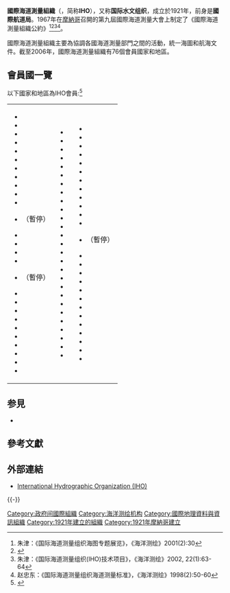 {{expand|time=2013-02-16T07:58:36+00:00 }}
{{NoteTA
|G1=Country
}}
{{Infobox Organization
|name         = 國際海道測量組織 <br /> Organisation hydrographique internationale <small>{{fr icon}}</small>
|image        = IHO logo.png
|size         = 100px
|map          = International Hydrographic Organization countries.PNG
|mcaption     = <div style="padding-left:1em; text-align:left; font-size:110%;">{{legend|#004080|會員國}} {{legend|#804000|暫停會員}} {{legend|#800000|批准，但等待程序}} {{legend|#008000|申請中會員}}</div>
|formation    = 1921年6月21日
|headquarters = International Hydrographic Bureau
|location     = {{MCO}}
|membership   = 85个
|language     = [[英语|英语]]、[[法语|法语]]
|leader_title = 董事会
|leader_name  = 主席：Robert Ward (澳大利亚)；董事（区域协调）：Mustafa Iptes (土耳其)；董事（技术）：Gilles Bessero (法国)
|website      = {{url|http://www.iho.int/}}
}}

'''國際海道測量組織'''（{{lang-en|International Hydrographic Organization}}，简称'''IHO'''），又称'''国际水文组织'''，成立於1921年，前身是'''國際航道局'''。1967年在[[摩納哥|摩納哥]]召開的第九屆國際海道測量大會上制定了《國際海道測量組織公約》<ref>朱津：《国际海道测量组织海图专题展览》，《海洋测绘》2001(2):30</ref><ref>{{Cite web |url = http://news.xinhuanet.com/zhengfu/20010808/770744.htm |title = 国际海道测量组织在京举办海图展 |author =  |date = 2001-08-08 |website = 新华网 |language =  |accessdate =  |quote =  |archive-date = 2017-02-25 |archive-url = https://web.archive.org/web/20170225052343/http://news.xinhuanet.com/zhengfu/20010808/770744.htm |dead-url = no }}</ref><ref>朱津：《国际海道测量组织(IHO)技术项目》，《海洋测绘》2002, 22(1):63-64</ref><ref>赵忠东：《国际海道测量组织海道测量标准》，《海洋测绘》1998(2):50-60</ref>。

國際海道測量組織主要為協調各國海道測量部門之間的活動，統一海圖和航海文件。截至2006年，國際海道測量組織有76個會員國家和地區。

== 會員國一覽 ==
以下國家和地區為IHO會員:<ref>{{cite web |url=http://www.iho.int/MEM_STATES/IHO_Member_States.htm |title=IHO MEMBER STATES |publisher=International Hydrographic Organization |accessdate=2007-09-21 |date=12 September 2007 |deadurl=yes |archiveurl=https://web.archive.org/web/20071211014132/http://www.iho.int/MEM_STATES/IHO_Member_States.htm |archivedate=2007-12-11 }}</ref>
 
{|
|-----
| valign="top" |
* {{flag|阿爾及利亞}}
* {{flag|阿根廷}}
* {{flag|澳大利亚}}
* {{flag|巴林}}
* {{flag|孟加拉國}}
* {{flag|比利時}}
* {{flag|巴西}}
* {{flag|加拿大}}
* {{flag|智利}}
* {{flag|中华人民共和国}}
* {{flag|哥倫比亞}}
* {{flag|剛果民主共和國}} （暫停）
* {{flag|克羅地亞}}
* {{flag|古巴}}
* {{flag|塞浦路斯}}
* {{flag|丹麥}}
* {{flag|多米尼加共和國}} （暫停）
* {{flag|厄瓜多爾}}
* {{flag|埃及}}
* {{flag|愛沙尼亞}}
* {{flag|斐濟}}
* {{flag|芬蘭}}
* {{flag|法國}}
* {{flag|德國}}
* {{flag|希臘}}
* {{flag|危地馬拉}}
* {{flag|冰島}}
| valign="top" |
* {{flag|印度}}
* {{flag|印尼}}
* {{flag|伊朗}}
* {{flag|愛爾蘭}}
* {{flag|意大利}}
* {{flag|牙買加}}
* {{flag|日本}}
* {{flag|朝鮮民主主義人民共和國}}
* {{flag|大韓民國}}
* {{flag|科威特}}
* {{flag|拉脫維亞}}
* {{flag|馬來西亞}}
* {{flag|毛里求斯}}
* {{flag|墨西哥}}
* {{flag|摩納哥}}
* {{flag|摩洛哥}}
* {{flag|莫桑比克}}
* {{flag|緬甸}}
* {{flag|荷蘭}}
* {{flag|新西蘭}}
* {{flag|尼日利亞}}
* {{flag|挪威}}
* {{flag|阿曼}}
* {{flag|巴基斯坦}}
* {{flag|巴布亞紐幾內亞}}
* {{flag|秘魯}}
* {{flag|菲律賓}}
| valign="top" | 
* {{flag|波蘭}}
* {{flag|葡萄牙}}
* {{flag|卡塔爾}}
* {{flag|羅馬尼亞}}
* {{flag|俄羅斯聯邦}}
* {{flag|沙特阿拉伯}}
* {{flag|塞爾維亞}}
* {{flag|新加坡}}
* {{flag|斯洛文尼亞}}
* {{flag|南非}}
* {{flag|西班牙}}
* {{flag|斯里蘭卡}}
* {{flag|蘇里南}} （暫停）
* {{flag|瑞典}}
* {{flag|敘利亞}}
* {{flag|泰國}}
* {{flag|湯加}}
* {{flag|特立尼達和多巴哥}}
* {{flag|突尼斯}}
* {{flag|土耳其}}
* {{flag|烏克蘭}}
* {{flag|阿拉伯聯合酋長國}}
* {{flag|英國}}
* {{flag|烏拉圭}}
* {{flag|美國}}
* {{flag|委內瑞拉}}
|}

== 参見 ==
* {{link-en|国际航标协会|International Association of Marine Aids to Navigation and Lighthouse Authorities}}

== 參考文獻 ==
{{Reflist|30em}}

== 外部連結 ==
* [https://web.archive.org/web/20061128034132/http://iho.shom.fr/ International Hydrographic Organization (IHO)]

{{-}}
{{Authority control}}

[[Category:政府间國際組織|Category:政府间國際組織]]
[[Category:海洋测绘机构|Category:海洋测绘机构]]
[[Category:國際地理資料與資訊組織|Category:國際地理資料與資訊組織]]
[[Category:1921年建立的組織|Category:1921年建立的組織]]
[[Category:1921年摩納哥建立|Category:1921年摩納哥建立]]